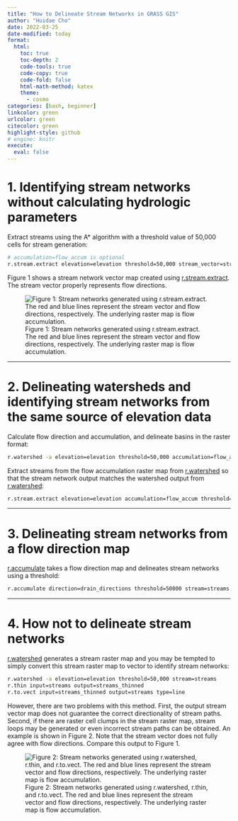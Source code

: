 ---
title: "How to Delineate Stream Networks in GRASS GIS"
author: "Huidae Cho"
date: 2022-03-25
date-modified: today
format:
  html:
    toc: true
    toc-depth: 2
    code-tools: true
    code-copy: true
    code-fold: false
    html-math-method: katex
    theme:
      - cosmo
categories: [bash, beginner]
linkcolor: green
urlcolor: green
citecolor: green
highlight-style: github
# engine: knitr
execute:
  eval: false
---
# 1. Identifying stream networks without calculating hydrologic parameters

Extract streams using the A* algorithm with a threshold value of 50,000 cells for stream generation:

```bash
# accumulation=flow_accum is optional
r.stream.extract elevation=elevation threshold=50,000 stream_vector=streams accumulation=flow_accum
```

Figure 1 shows a stream network vector map created using [r.stream.extract](https://grass.osgeo.org/grass-stable/manuals/r.stream.extract.html). The stream vector properly represents flow directions.

![Figure 1: Stream networks generated using r.stream.extract. The red and blue lines represent the stream vector and flow directions, respectively. The underlying raster map is flow accumulation.](images/r.stream.extract.png)

---

# 2. Delineating watersheds and identifying stream networks from the same source of elevation data

Calculate flow direction and accumulation, and delineate basins in the raster format:

```bash
r.watershed -a elevation=elevation threshold=50,000 accumulation=flow_accum basin=basins
```

Extract streams from the flow accumulation raster map from [r.watershed](https://grass.osgeo.org/grass-stable/manuals/r.watershed.html) so that the stream network output matches the watershed output from [r.watershed](https://grass.osgeo.org/grass-stable/manuals/r.watershed.html):

```bash
r.stream.extract elevation=elevation accumulation=flow_accum threshold=50,000 stream_vector=streams
```

---

# 3. Delineating stream networks from a flow direction map

[r.accumulate](https://grass.osgeo.org/grass-stable/manuals/addons/r.accumulate.html) takes a flow direction map and delineates stream networks using a threshold:

```bash
r.accumulate direction=drain_directions threshold=50000 stream=streams
```

---

# 4. How not to delineate stream networks

[r.watershed](https://grass.osgeo.org/grass-stable/manuals/r.watershed.html) generates a stream raster map and you may be tempted to simply convert this stream raster map to vector to identify stream networks:

```bash
r.watershed -a elevation=elevation threshold=50,000 stream=streams
r.thin input=streams output=streams_thinned
r.to.vect input=streams_thinned output=streams type=line
```

However, there are two problems with this method. First, the output stream vector map does not guarantee the correct directionality of stream paths. Second, if there are raster cell clumps in the stream raster map, stream loops may be generated or even incorrect stream paths can be obtained. An example is shown in Figure 2. Note that the stream vector does not fully agree with flow directions. Compare this output to Figure 1.

![Figure 2: Stream networks generated using r.watershed, r.thin, and r.to.vect. The red and blue lines represent the stream vector and flow directions, respectively. The underlying raster map is flow accumulation.](images/r.watershed.png)
